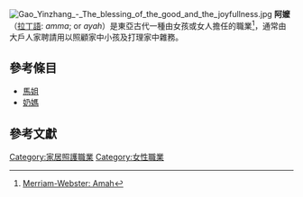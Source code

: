 {{Otheruse|阿嬤}}
[[File:Gao_Yinzhang_-_The_blessing_of_the_good_and_the_joyfullness.jpg|thumb]]
'''阿嬤'''（[[拉丁語|拉丁語]]: ''amma''; or ''ayah''）是東亞古代一種由女孩或女人擔任的職業<ref>[https://www.merriam-webster.com/dictionary/amah Merriam-Webster: Amah]</ref>，通常由大戶人家聘請用以照顧家中小孩及打理家中雜務。

==參考條目==
*[[馬姐|馬姐]]
*[[奶媽|奶媽]]

==參考文獻==
{{reflist|30em}}

[[Category:家居照護職業|Category:家居照護職業]]
[[Category:女性職業|Category:女性職業]]